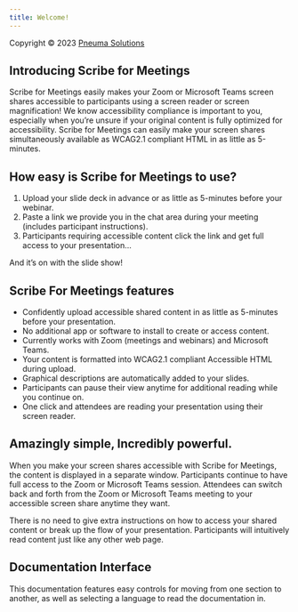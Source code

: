 ```yaml
---
title: Welcome!
---
```


Copyright © 2023 [Pneuma Solutions](https://www.pneumasolutions.com)  

## Introducing Scribe for Meetings

Scribe for Meetings easily makes your Zoom or Microsoft Teams screen shares accessible to participants using a screen reader or screen magnification! We know accessibility compliance is important to you, especially when you’re unsure if your original content is fully optimized for accessibility. Scribe for Meetings can easily make your screen shares simultaneously available as WCAG2.1 compliant HTML in as little as 5-minutes.

## How easy is Scribe for Meetings to use?

1. Upload your slide deck in advance or as little as 5-minutes before your webinar.
1. Paste a link we provide you in the chat area during your meeting (includes participant instructions).
1. Participants requiring accessible content click the link and get full access to your presentation…

And it’s on with the slide show!

## Scribe For Meetings features

* Confidently upload accessible shared content in as little as 5-minutes before your presentation.
* No additional app or software to install to create or access content.
* Currently works with Zoom (meetings and webinars) and Microsoft Teams.
* Your content is formatted into WCAG2.1 compliant Accessible HTML during upload.
* Graphical descriptions are automatically added to your slides.
* Participants can pause their view anytime for additional reading while you continue on.
* One click and attendees are reading your presentation using their screen reader.

## Amazingly simple, Incredibly powerful.

When you make your screen shares accessible with Scribe for Meetings, the content is displayed in a separate window. Participants continue to have full access to the Zoom or Microsoft Teams session.
Attendees can switch back and forth from the Zoom or Microsoft Teams meeting to your accessible screen share anytime they want.

There is no need to give extra instructions on how to access your shared content or break up the flow of your presentation. Participants will intuitively read content just like any other web page.

## Documentation Interface

This documentation features easy controls for moving from one section to another, as well as selecting a language to read the documentation in.